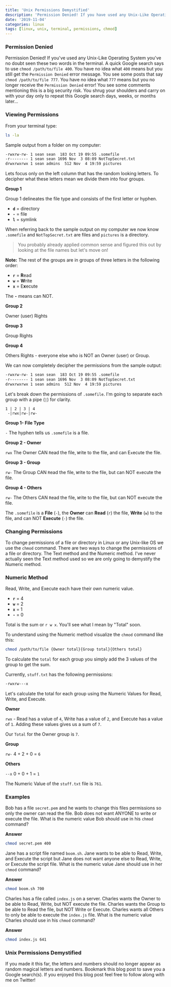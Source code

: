 ```yaml
---
title: 'Unix Permissions Demystified'
description: 'Permission Denied! If you have used any Unix-Like Operating System you have no doubt seen these two words in the terminal'
date: '2019-11-04'
categories: linux
tags: [linux, unix, terminal, permissions, chmod]
---
```


### Permission Denied

Permission Denied! If you've used any Unix-Like Operating System you've no doubt seen these two words in the terminal. A quick Google search says to use `chmod /path/to/file 400`. You have no idea what `400` means but you still get the `Permission Denied` error message. You see some posts that say `chmod /path/to/file 777`. You have no idea what `777` means but you no longer receive the `Permission Denied` error! You see some comments mentioning this is a big security risk. You shrug your shoulders and carry on with your day only to repeat this Google search days, weeks, or months later...

### Viewing Permissions

From your terminal type:

```bash
ls -la
```

Sample output from a folder on my computer:

```bash
-rwxrw-rw- 1 sean sean  183 Oct 19 09:55 .somefile
-r-------- 1 sean sean 1696 Nov  3 08:09 NotTopSecret.txt
drwxrwxrwx 1 sean admins  512 Nov  4 19:59 pictures
```

Lets focus only on the left column that has the random looking letters. To decipher what these letters mean we divide them into four groups.

**Group 1**

Group 1 delineates the file type and consists of the first letter or hyphen.

- **`d`** = directory
- **`-`** = file
- **`l`** = symlink

When referring back to the sample output on my computer we now know `.somefile` and `NotTopSecret.txt` are files and `pictures` is a directory.

> You probably already applied common sense and figured this out by looking at the file names but let's move on!

**Note:** The rest of the groups are in groups of three letters in the following order:

- **`r`** = **R**ead
- **`w`** = **W**rite
- **`x`** = E**x**ecute

The **`-`** means can NOT.

**Group 2**

Owner (user) Rights

**Group 3**

Group Rights

**Group 4**

Others Rights - everyone else who is NOT an Owner (user) or Group.

We can now completely decipher the permissions from the sample output:

```bash
-rwxrw-rw- 1 sean sean  183 Oct 19 09:55 .somefile
-r-------- 1 sean sean 1696 Nov  3 08:09 NotTopSecret.txt
drwxrwxrwx 1 sean admins  512 Nov  4 19:59 pictures
```

Let's break down the permissions of `.somefile`. I'm going to separate each group with a pipe (`|`) for clarity.

```
1 | 2 | 3 | 4
 -|rwx|rw-|rw-
```

**Group 1- File Type**

`-` The hyphen tells us `.somefile` is a file.

**Group 2 - Owner**

`rwx` The Owner CAN `R`ead the file, `W`rite to the file, and can E`x`ecute the file.

**Group 3 - Group**

`rw-` The Group CAN `R`ead the file, `W`rite to the file, but can NOT e`x`ecute the file.

**Group 4 - Others**

`rw-` The Others CAN `R`ead the file, `W`rite to the file, but can NOT e`x`ecute the file.

The `.somefile` is a **File** (`-`), the **Owner** can **Read** (`r`) the file, **Write** (`w`) to the file, and can NOT **Execute** (`-`) the file.

### Changing Permissions

To change permissions of a file or directory in Linux or any Unix-like OS we use the `chmod` command. There are two ways to change the permissions of a file or directory. The Text method and the Numeric method. I've never actually seen the Text method used so we are only going to demystify the Numeric method.

### Numeric Method

Read, Write, and Execute each have their own numeric value.

- **`r`** = 4
- **`w`** = 2
- **`x`** = 1
- **`-`** = 0

Total is the sum or `r w x`. You'll see what I mean by "Total" soon.

To understand using the Numeric method visualize the `chmod` command like this:

```bash
chmod /path/to/file {Owner total}{Group total}{Others total}
```

To calculate the `total` for each group you simply add the 3 values of the group to get the sum.

Currently, `stuff.txt` has the following permissions:

```bash
-rwxrw---x
```

Let's calculate the total for each group using the Numeric Values for Read, Write, and Execute.

**Owner**

`rwx` - Read has a value of `4`, Write has a value of `2`, and Execute has a value of `1`. Adding these values gives us a sum of `7`.

Our `Total` for the Owner group is `7`.

**Group**

`rw-` 4 + 2 + 0 = `6`

**Others**

`--x` 0 + 0 + 1 = `1`

The Numeric Value of the `stuff.txt` file is `761`.

### Examples

Bob has a file `secret.pem` and he wants to change this files permissions so only the owner can read the file. Bob does not want ANYONE to write or execute the file. What is the numeric value Bob should use in his `chmod` command?

**Answer**

```bash
chmod secret.pem 400
```

Jane has a script file named `boom.sh`. Jane wants to be able to Read, Write, and Execute the script but Jane does not want anyone else to Read, Write, or Execute the script file. What is the numeric value Jane should use in her `chmod` command?

**Answer**

```bash
chmod boom.sh 700
```

Charles has a file called `index.js` on a server. Charles wants the Owner to be able to Read, Write, but NOT execute the file. Charles wants the Group to be able to Read the file, but NOT Write or Execute. Charles wants all Others to only be able to execute the `index.js` file. What is the numeric value Charles should use in his `chmod` command?

**Answer**

```bash
chmod index.js 641
```

### Unix Permissions Demystified

If you made it this far, the letters and numbers should no longer appear as random magical letters and numbers. Bookmark this blog post to save you a Google search(s). If you enjoyed this blog post feel free to follow along with me on Twitter!

